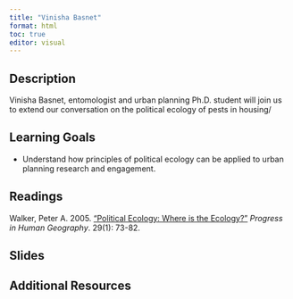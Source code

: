 ```yaml
---
title: "Vinisha Basnet"
format: html
toc: true
editor: visual
---
```


## Description

Vinisha Basnet, entomologist and urban planning Ph.D. student will join us to extend our conversation on the political ecology of pests in housing/

## Learning Goals

-   Understand how principles of political ecology can be applied to urban planning research and engagement.

## Readings

Walker, Peter A. 2005. ["Political Ecology: Where is the Ecology?"](https://uofi.box.com/s/6l7toelvmk71agasno3q74tnuy2h3hi7) *Progress in Human Geography*. 29(1): 73-82.

## Slides

## Additional Resources
